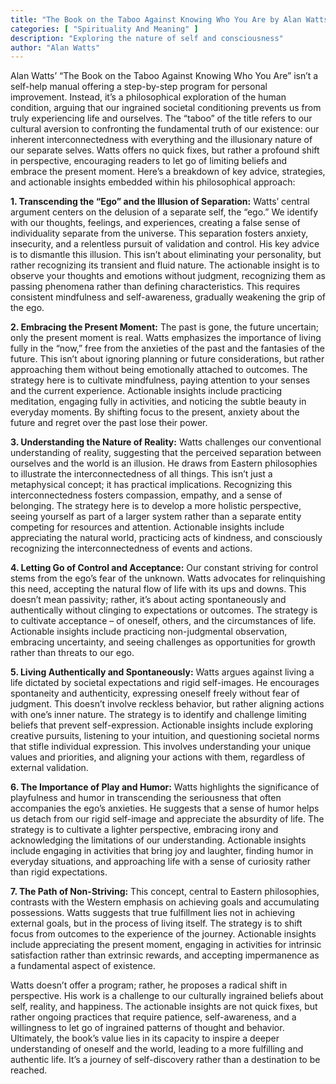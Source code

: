 ```yaml
---
title: "The Book on the Taboo Against Knowing Who You Are by Alan Watts"
categories: [ "Spirituality And Meaning" ]
description: "Exploring the nature of self and consciousness"
author: "Alan Watts"
---
```

Alan Watts' "The Book on the Taboo Against Knowing Who You Are" isn't a self-help manual offering a step-by-step program for personal improvement.  Instead, it's a philosophical exploration of the human condition, arguing that our ingrained societal conditioning prevents us from truly experiencing life and ourselves.  The "taboo" of the title refers to our cultural aversion to confronting the fundamental truth of our existence: our inherent interconnectedness with everything and the illusionary nature of our separate selves. Watts offers no quick fixes, but rather a profound shift in perspective, encouraging readers to let go of limiting beliefs and embrace the present moment.  Here's a breakdown of key advice, strategies, and actionable insights embedded within his philosophical approach:

**1. Transcending the "Ego" and the Illusion of Separation:**  Watts' central argument centers on the delusion of a separate self, the "ego." We identify with our thoughts, feelings, and experiences, creating a false sense of individuality separate from the universe.  This separation fosters anxiety, insecurity, and a relentless pursuit of validation and control.  His key advice is to dismantle this illusion.  This isn't about eliminating your personality, but rather recognizing its transient and fluid nature.  The actionable insight is to observe your thoughts and emotions without judgment, recognizing them as passing phenomena rather than defining characteristics.  This requires consistent mindfulness and self-awareness, gradually weakening the grip of the ego.

**2. Embracing the Present Moment:**  The past is gone, the future uncertain; only the present moment is real. Watts emphasizes the importance of living fully in the "now," free from the anxieties of the past and the fantasies of the future.  This isn't about ignoring planning or future considerations, but rather approaching them without being emotionally attached to outcomes. The strategy here is to cultivate mindfulness, paying attention to your senses and the current experience.  Actionable insights include practicing meditation, engaging fully in activities, and noticing the subtle beauty in everyday moments.  By shifting focus to the present, anxiety about the future and regret over the past lose their power.

**3. Understanding the Nature of Reality:**  Watts challenges our conventional understanding of reality, suggesting that the perceived separation between ourselves and the world is an illusion. He draws from Eastern philosophies to illustrate the interconnectedness of all things.  This isn't just a metaphysical concept; it has practical implications.  Recognizing this interconnectedness fosters compassion, empathy, and a sense of belonging. The strategy here is to develop a more holistic perspective, seeing yourself as part of a larger system rather than a separate entity competing for resources and attention.  Actionable insights include appreciating the natural world, practicing acts of kindness, and consciously recognizing the interconnectedness of events and actions.

**4. Letting Go of Control and Acceptance:**  Our constant striving for control stems from the ego's fear of the unknown. Watts advocates for relinquishing this need, accepting the natural flow of life with its ups and downs.  This doesn't mean passivity; rather, it's about acting spontaneously and authentically without clinging to expectations or outcomes. The strategy is to cultivate acceptance – of oneself, others, and the circumstances of life.  Actionable insights include practicing non-judgmental observation, embracing uncertainty, and seeing challenges as opportunities for growth rather than threats to our ego.

**5. Living Authentically and Spontaneously:**  Watts argues against living a life dictated by societal expectations and rigid self-images. He encourages spontaneity and authenticity, expressing oneself freely without fear of judgment.  This doesn't involve reckless behavior, but rather aligning actions with one's inner nature.  The strategy is to identify and challenge limiting beliefs that prevent self-expression.  Actionable insights include exploring creative pursuits, listening to your intuition, and questioning societal norms that stifle individual expression.  This involves understanding your unique values and priorities, and aligning your actions with them, regardless of external validation.


**6. The Importance of Play and Humor:**  Watts highlights the significance of playfulness and humor in transcending the seriousness that often accompanies the ego's anxieties.  He suggests that a sense of humor helps us detach from our rigid self-image and appreciate the absurdity of life.  The strategy is to cultivate a lighter perspective, embracing irony and acknowledging the limitations of our understanding. Actionable insights include engaging in activities that bring joy and laughter, finding humor in everyday situations, and approaching life with a sense of curiosity rather than rigid expectations.

**7. The Path of Non-Striving:**  This concept, central to Eastern philosophies, contrasts with the Western emphasis on achieving goals and accumulating possessions. Watts suggests that true fulfillment lies not in achieving external goals, but in the process of living itself.  The strategy is to shift focus from outcomes to the experience of the journey.  Actionable insights include appreciating the present moment, engaging in activities for intrinsic satisfaction rather than extrinsic rewards, and accepting impermanence as a fundamental aspect of existence.


Watts doesn't offer a program; rather, he proposes a radical shift in perspective.  His work is a challenge to our culturally ingrained beliefs about self, reality, and happiness.  The actionable insights are not quick fixes, but rather ongoing practices that require patience, self-awareness, and a willingness to let go of ingrained patterns of thought and behavior.  Ultimately, the book’s value lies in its capacity to inspire a deeper understanding of oneself and the world, leading to a more fulfilling and authentic life.  It's a journey of self-discovery rather than a destination to be reached.

